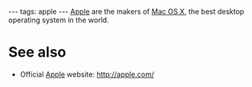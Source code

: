 ---
tags: apple
---
[[Apple]] are the makers of [[Mac OS X]], the best desktop operating system in the world.

= See also =

* Official [[Apple]] website: http://apple.com/

